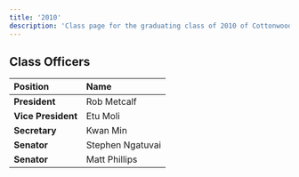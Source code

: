 ```yaml
---
title: '2010'
description: 'Class page for the graduating class of 2010 of Cottonwood High School.'
---
```


## Class Officers

| Position           | Name             |
| :----------------- | :--------------- |
| **President**      | Rob Metcalf      |
| **Vice President** | Etu Moli         |
| **Secretary**      | Kwan Min         |
| **Senator**        | Stephen Ngatuvai |
| **Senator**        | Matt Phillips    |
